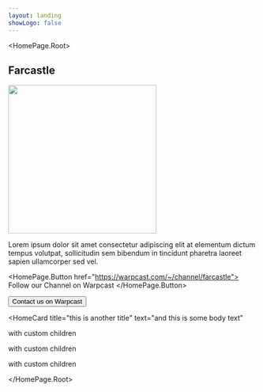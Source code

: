 ```yaml
---
layout: landing
showLogo: false
---
```




<HomePage.Root>

<h2 className="logo">Farcastle</h2>
<img src="/images/raisin-black-castle.svg" width="300px" height="300px" />

<p>
  Lorem ipsum dolor sit amet consectetur adipiscing elit at elementum dictum
  tempus volutpat, sollicitudin sem bibendum in tincidunt pharetra laoreet
  sapien ullamcorper sed vel.
</p>

<HomePage.Button href="https://warpcast.com/~/channel/farcastle">
  Follow our Channel on Warpcast
</HomePage.Button>

<Button href="https://warpcast.com/~/group/1_m9uF9he_GG5nzFhQfJfQ">
  Contact us on Warpcast
</Button>

<div className="Home__card_container">

<HomeCard title="this is a title" text="and this is some body text"></HomeCard>
<HomeCard
  title="this is another title"
  text="and this is some body text"
></HomeCard>
<HomeCard title="this is a title">
  <p>with custom children</p>
  <p>with custom children</p>
  <p>with custom children</p>
</HomeCard>

</div>

<Sponsors />

</HomePage.Root>
